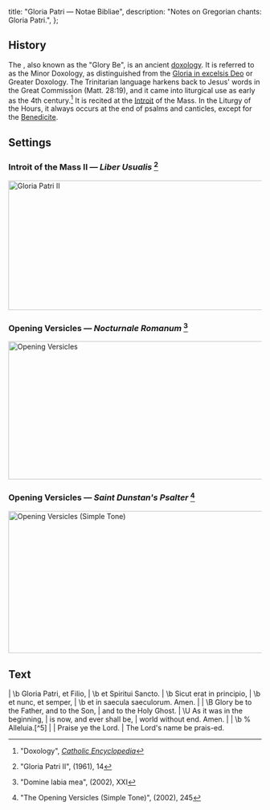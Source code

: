   title: "Gloria Patri — Notae Bibliae",
  description: "Notes on Gregorian chants: Gloria Patri.",
};

<Initial text="Gloria Patri" />

## History

The <Definition lang="latin" anchor="gloria-patri" text="Gloria Patri" />, also known as the "Glory Be", is an ancient [doxology](/glossary/liturgical-terms#doxology). It is referred to as the Minor Doxology, as distinguished from the [Gloria in excelsis Deo](/liturgy/music/chants/gloria) or Greater Doxology. The Trinitarian language harkens back to Jesus' words in the Great Commission (Matt. 28:19), and it came into liturgical use as early as the 4th century.[^1] It is recited at the [Introit](/glossary/liturgical-terms#introit) of the Mass. In the Liturgy of the Hours, it always occurs at the end of psalms and canticles, except for the [Benedicite](/liturgy/music/chants/benedicite).

## Settings

### Introit of the Mass II — *Liber Usualis* [^2]

<Image
  src="/chants/gloria-patri-ii.svg"
  alt="Gloria Patri II"
  width="600"
  height="258"
/>

### Opening Versicles — *Nocturnale Romanum* [^3]

<Image
  src="/chants/gloria-patri.svg"
  alt="Opening Versicles"
  width="600"
  height="275"
/>

### Opening Versicles — *Saint Dunstan's Psalter* [^4]

<Image
  src="/chants/gloria-patri-sarum.svg"
  alt="Opening Versicles (Simple Tone)"
  width="600"
  height="283"
/>

## Text

<Poetry>
|  \b Gloria Patri, et Filio,
|  \b et Spiritui Sancto.
|  \b Sicut erat in principio,
|  \b et nunc, et semper,
|  \b et in saecula saeculorum. Amen.
|
|  \B Glory be to the Father, and to the Son,
|  and to the Holy Ghost.
|  \U As it was in the beginning,
|  is now, and ever shall be,
|  world without end. Amen.
|
|  \b % Alleluia.[^5]
|
|  Praise ye the Lord.
|  The Lord's name be prais-ed.
</Poetry>

[^1]: "Doxology", [*Catholic Encyclopedia*](https://www.newadvent.org/cathen/05150a.htm)
[^2]: "Gloria Patri II", *<Definition lang="latin" anchor="liber-usualis" text="Liber Usualis" />* (1961), 14
[^3]: "Domine labia mea", *<Definition lang="latin" anchor="nocturnale-romanum" text="Nocturnale Romanum" />* (2002), XXI
[^4]: "The Opening Versicles (Simple Tone)", *<Definition lang="english" anchor="saint-dunstans-psalter" text="Saint Dunstan's Plainsong Psalter" />* (2002), 245
[^5]: <Red text="‡" /> Recited in the opening versicles for the Liturgy of the Hours. Omitted during Lent.
